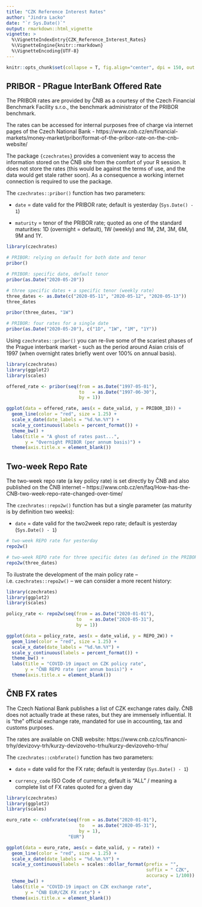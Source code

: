 ```yaml
---
title: "CZK Reference Interest Rates"
author: "Jindra Lacko"
date: "`r Sys.Date()`"
output: rmarkdown::html_vignette
vignette: >
  %\VignetteIndexEntry{CZK_Reference_Interest_Rates}
  %\VignetteEngine{knitr::rmarkdown}
  %\VignetteEncoding{UTF-8}
---
```


```r
knitr::opts_chunk$set(collapse = T, fig.align="center", dpi = 150, out.width = "100%", fig.width = 8, fig.height = 4, message = F)
```

## PRIBOR - PRague InterBank Offered Rate

The PRIBOR rates are provided by ČNB as a courtesy of the Czech Financial Benchmark Facility s.r.o., the benchmark administrator of the PRIBOR benchmark.

The rates can be accessed for internal purposes free of charge via internet pages of the Czech National Bank - https://www.cnb.cz/en/financial-markets/money-market/pribor/format-of-the-pribor-rate-on-the-cnb-website/

The package `{czechrates}` provides a convenient way to access the information stored on the ČNB site from the comfort of your R session. It does not store the rates (this would be against the terms of use, and the data would get stale rather soon). As a consequence a working internet connection is required to use the package.

The `czechrates::pribor()` function has two parameters:

- `date` = date valid for the PRIBOR rate; default is yesterday (`Sys.Date() - 1`)

- `maturity` = tenor of the PRIBOR rate; quoted as one of the standard maturities: 1D (overnight = default), 1W (weekly) and 1M, 2M, 3M, 6M, 9M and 1Y.

```r
library(czechrates)

# PRIBOR: relying on default for both date and tenor
pribor() 

# PRIBOR: specific date, default tenor
pribor(as.Date("2020-05-20")) 

# three specific dates + a specific tenor (weekly rate)
three_dates <- as.Date(c("2020-05-11", "2020-05-12", "2020-05-13"))
three_dates

pribor(three_dates, "1W")

# PRIBOR: four rates for a single date
pribor(as.Date("2020-05-20"), c("1D", "1W", "1M", "1Y")) 


```

Using `czechrates::pribor()` you can re-live some of the scariest phases of the Prague interbank market - such as the period around Asian crisis of 1997 (when overnight rates briefly went over 100% on annual basis).

```r
library(czechrates)
library(ggplot2)
library(scales)

offered_rate <- pribor(seq(from = as.Date("1997-05-01"), 
                           to   = as.Date("1997-06-30"),
                           by = 1))

ggplot(data = offered_rate, aes(x = date_valid, y = PRIBOR_1D)) +
  geom_line(color = "red", size = 1.25) +
  scale_x_date(date_labels = "%d.%m.%Y") +
  scale_y_continuous(labels = percent_format()) +
  theme_bw() +
  labs(title = "A ghost of rates past...",
       y = "Overnight PRIBOR (per annum basis)") +
  theme(axis.title.x = element_blank())

```

## Two-week Repo Rate

The two-week repo rate (a key policy rate) is set directly by ČNB and also published on the ČNB internet – https://www.cnb.cz/en/faq/How-has-the-CNB-two-week-repo-rate-changed-over-time/ 

The `czechrates::repo2w()` function has but a single parameter (as maturity is by definition two weeks):

- `date` = date valid for the two2week repo rate; default is yesterday (`Sys.Date() - 1`)

```r
# two-week REPO rate for yesterday
repo2w()

# two-week REPO rate for three specific dates (as defined in the PRIBOR section)
repo2w(three_dates)

```

To ilustrate the development of the main policy rate – i.e. `czechrates::repo2w()` – we can consider a more recent history:

```r
library(czechrates)
library(ggplot2)
library(scales)

policy_rate <- repo2w(seq(from = as.Date("2020-01-01"), 
                          to   = as.Date("2020-05-31"),
                          by = 1))

ggplot(data = policy_rate, aes(x = date_valid, y = REPO_2W)) +
  geom_line(color = "red", size = 1.25) +
  scale_x_date(date_labels = "%d.%m.%Y") +
  scale_y_continuous(labels = percent_format()) +
  theme_bw() +
  labs(title = "COVID-19 impact on CZK policy rate",
       y = "ČNB REPO rate (per annum basis)") +
  theme(axis.title.x = element_blank())

```


## ČNB FX rates

The Czech National Bank publishes a list of CZK exchange rates daily. ČNB does not actually trade at these rates, but they are immensely influential. It is "the" official exchange rate, mandated for use in accounting, tax and customs purposes.

The rates are available on CNB website: https://www.cnb.cz/cs/financni-trhy/devizovy-trh/kurzy-devizoveho-trhu/kurzy-devizoveho-trhu/

The `czechrates::cnbfxrate()` function has two parameters:

- `date` = date valid for the FX rate; default is yesterday (`Sys.Date() - 1`)

- `currency_code` ISO Code of currency, default is "ALL" / meaning a complete list of FX rates quoted for a given day



```r
library(czechrates)
library(ggplot2)
library(scales)

euro_rate <- cnbfxrate(seq(from = as.Date("2020-01-01"),
                           to   = as.Date("2020-05-31"),
                           by = 1),
                       "EUR")

ggplot(data = euro_rate, aes(x = date_valid, y = rate)) +
  geom_line(color = "red", size = 1.25) +
  scale_x_date(date_labels = "%d.%m.%Y") +
  scale_y_continuous(labels = scales::dollar_format(prefix = "",
                                                    suffix = " CZK",
                                                    accuracy = 1/100)) +
  theme_bw() +
  labs(title = "COVID-19 impact on CZK exchange rate",
       y = "ČNB EUR/CZK FX rate") +
  theme(axis.title.x = element_blank())

```
